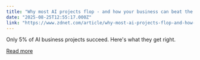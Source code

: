 ```yaml
---
title: "Why most AI projects flop - and how your business can beat the odds"
date: "2025-08-25T12:55:17.000Z"
link: "https://www.zdnet.com/article/why-most-ai-projects-flop-and-how-your-business-can-beat-the-odds/"
---
```


Only 5% of AI business projects succeed. Here's what they get right.

[Read more](https://www.zdnet.com/article/why-most-ai-projects-flop-and-how-your-business-can-beat-the-odds/)
